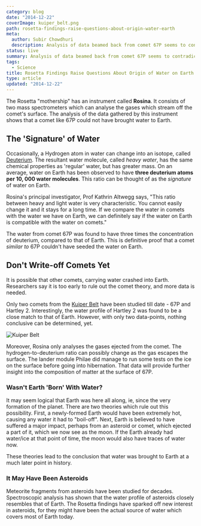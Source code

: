 ```yaml
---
category: blog
date: "2014-12-22"
coverImage: kuiper_belt.png
path: rosetta-findings-raise-questions-about-origin-water-earth
meta:
  author: Subir Chowdhuri
  description: Analysis of data beamed back from comet 67P seems to contradict the popular theory that the water on Earth was seeded by comets.
status: live
summary: Analysis of data beamed back from comet 67P seems to contradict the popular theory that the water on Earth was 'seeded' by comets.
tags:
  - Science
title: Rosetta Findings Raise Questions About Origin of Water on Earth
type: article
updated: "2014-12-22"
---
```


The Rosetta "mothership" has an instrument called **Rosina**. It consists of two mass spectrometers which can analyse the gases which stream off the comet's surface. The analysis of the data gathered by this instrument shows that a comet like 67P could not have brought water to Earth.

## The 'Signature' of Water
Occasionally, a Hydrogen atom in water can change into an isotope, called [Deuterium](http://en.wikipedia.org/wiki/Deuterium). The resultant water molecule, called *heavy water*, has the same chemical properties as 'regular' water, but has greater mass. On an average, water on Earth has been observed to have **three deuterium atoms per 10, 000 water molecules**. This ratio can be thought of as the *signature* of water on Earth.

Rosina's principal investigator, Prof Kathrin Altwegg says, "This ratio between heavy and light water is very characteristic. You cannot easily change it and it stays for a long time. If we compare the water in comets with the water we have on Earth, we can definitely say if the water on Earth is compatible with the water on comets."

The water from comet 67P was found to have three times the concentration of deuterium, compared to that of Earth. This is definitive proof that a comet *similar to* 67P couldn't have seeded the water on Earth.

## Don't Write-off Comets Yet

It is possible that other comets, carrying water crashed into Earth. Researchers say it is too early to rule out the comet theory, and more data is needed.

Only two comets from the [Kuiper Belt](http://en.wikipedia.org/wiki/Kuiper_belt) have been studied till date - 67P and Hartley 2. Interestingly, the water profile of Hartley 2 was found to be a close match to that of Earth. However, with only two data-points, nothing conclusive can be determined, yet.

![Kuiper Belt](kuiper_belt.png)

Moreover, Rosina only analyses the gases ejected from the comet. The hydrogen-to-deuterium ratio can possibly change as the gas escapes the surface. The lander module Philae did manage to run some tests on the ice on the surface before going into hibernation. That data will provide further insight into the composition of matter at the surface of 67P.

### Wasn't Earth 'Born' With Water?

It may seem logical that Earth was here all along, ie, since the very formation of the planet. There are two theories which rule out this possibility. First, a newly-formed Earth would have been extremely hot, causing any water it had to "boil-off". Next, Earth is believed to have suffered a major impact, perhaps from an asteroid or comet, which ejected a part of it, which we now see as the moon. If the Earth already had water/ice at that point of time, the moon would also have traces of water now.

These theories lead to the conclusion that water was brought to Earth at a much later point in history.

### It May Have Been Asteroids

Meteorite fragments from asteroids have been studied for decades. Spectroscopic analysis has shown that the water profile of asteroids closely resembles that of Earth. The Rosetta findings have sparked off new interest in asteroids, for they might have been the actual source of water which covers most of Earth today.
